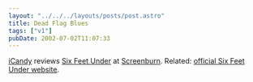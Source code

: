 ```yaml
---
layout: "../../../layouts/posts/post.astro"
title: Dead Flag Blues
tags: ["v1"]
pubDate: 2002-07-02T11:07:33
---
```


[iCandy][1] reviews [Six Feet Under][2] at [Screenburn][3]. Related: [official Six Feet Under website][4].

[1]: http://icandy.ohskylab.com/ "iCandy"
[2]: http://screenburn.org/reviews/archives/00000027.php "iCandy reviews Six Feet Under at Screenburn"
[3]: http://screenburn.org/ "Screenburn"
[4]: http://www.hbo.com/sixfeetunder/ "Official Six Feet Under website at HBO"

